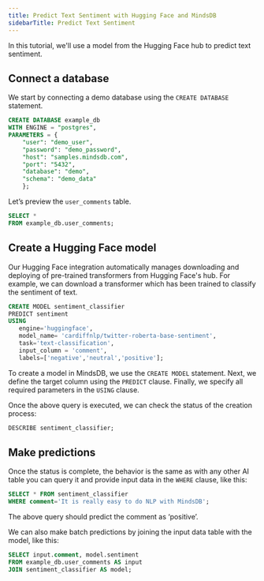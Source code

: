 ```yaml
---
title: Predict Text Sentiment with Hugging Face and MindsDB
sidebarTitle: Predict Text Sentiment
---
```


In this tutorial, we'll use a model from the Hugging Faсe hub to predict text sentiment.

## Connect a database

We start by connecting a demo database using the `CREATE DATABASE` statement.

```sql
CREATE DATABASE example_db
WITH ENGINE = "postgres",
PARAMETERS = {
    "user": "demo_user",
    "password": "demo_password",
    "host": "samples.mindsdb.com",
    "port": "5432",
    "database": "demo",
    "schema": "demo_data"
    };
```

Let’s preview the `user_comments` table.

```sql
SELECT *
FROM example_db.user_comments;
```

## Create a Hugging Face model

Our Hugging Face integration automatically manages downloading and deploying of pre-trained transformers from Hugging Face's hub. For example, we can download a transformer which has been trained to classify the sentiment of text.

```sql
CREATE MODEL sentiment_classifier
PREDICT sentiment
USING
   engine='huggingface',
   model_name= 'cardiffnlp/twitter-roberta-base-sentiment',
   task='text-classification',
   input_column = 'comment',
   labels=['negative','neutral','positive'];
```

To create a model in MindsDB, we use the `CREATE MODEL` statement. Next, we define the target column using the `PREDICT` clause. Finally, we specify all required parameters in the `USING` clause.

Once the above query is executed, we can check the status of the creation process:

```sql
DESCRIBE sentiment_classifier;
```

## Make predictions

Once the status is complete, the behavior is the same as with any other AI table you can query it and provide input data in the `WHERE` clause, like this:

```sql
SELECT * FROM sentiment_classifier
WHERE comment='It is really easy to do NLP with MindsDB';
```

The above query should predict the comment as ‘positive’.

We can also make batch predictions by joining the input data table with the model, like this:

```sql
SELECT input.comment, model.sentiment
FROM example_db.user_comments AS input
JOIN sentiment_classifier AS model;
```
